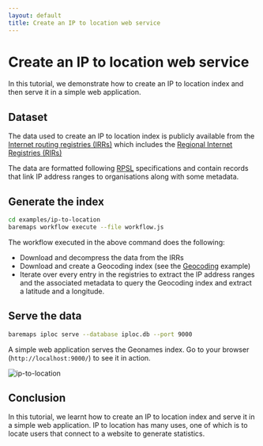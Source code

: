 ```yaml
---
layout: default
title: Create an IP to location web service
---
```


# Create an IP to location web service

In this tutorial, we demonstrate how to create an IP to location index and then serve it in a simple web application.

## Dataset

The data used to create an IP to location index is publicly available from the [Internet routing registries (IRRs)](https://www.irr.net/docs/list.html) which includes the [Regional Internet Registries (RIRs)](https://en.wikipedia.org/wiki/Regional_Internet_registry)

The data are formatted following [RPSL](https://irr.net/rpsl-guide/) specifications and contain records that link IP address ranges to organisations along with some metadata.

## Generate the index

```bash
cd examples/ip-to-location
baremaps workflow execute --file workflow.js
```

The workflow executed in the above command does the following:

- Download and decompress the data from the IRRs
- Download and create a Geocoding index (see the [Geocoding](/documentation/examples/geocoding/) example)
- Iterate over every entry in the registries to extract the IP address ranges and the associated metadata to query the Geocoding index and extract a latitude and a longitude.

## Serve the data

```bash
baremaps iploc serve --database iploc.db --port 9000
```

A simple web application serves the Geonames index. Go to your browser (`http://localhost:9000/`) to see it in action.

![ip-to-location](https://user-images.githubusercontent.com/238747/234003934-e10040e1-0fdc-45e9-95f5-322fb2401c97.png)

## Conclusion

In this tutorial, we learnt how to create an IP to location index and serve it in a simple web application.
IP to location has many uses, one of which is to locate users that connect to a website to generate statistics.
